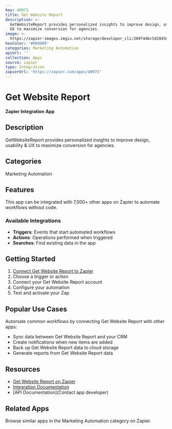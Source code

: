 ```yaml
---
key: 40973
title: Get Website Report
description: >-
  GetWebsiteReport provides personalized insights to improve design, usability &
  UX to maximize conversion for agencies.
image: >-
  https://zapier-images.imgix.net/storage/developer_cli/209f44bc5d2045049e8c60b5d0c23a40.png?auto=format%2Ccompress&ixlib=python-3.0.0&q=50
hexColor: '#000000'
categories: Marketing Automation
apiUrl: ''
collection: Apps
source: zapier
type: Integration
zapierUrl: 'https://zapier.com/apps/40973'
---
```

# Get Website Report

**Zapier Integration App**

## Description

GetWebsiteReport provides personalized insights to improve design, usability & UX to maximize conversion for agencies.

## Categories

Marketing Automation

## Features

This app can be integrated with 7,000+ other apps on Zapier to automate workflows without code.

### Available Integrations

- **Triggers**: Events that start automated workflows
- **Actions**: Operations performed when triggered
- **Searches**: Find existing data in the app

## Getting Started

1. [Connect Get Website Report to Zapier](https://zapier.com/apps/40973)
2. Choose a trigger or action
3. Connect your Get Website Report account
4. Configure your automation
5. Test and activate your Zap

## Popular Use Cases

Automate common workflows by connecting Get Website Report with other apps:

- Sync data between Get Website Report and your CRM
- Create notifications when new items are added
- Back up Get Website Report data to cloud storage
- Generate reports from Get Website Report data

## Resources

- [Get Website Report on Zapier](https://zapier.com/apps/40973)
- [Integration Documentation](https://zapier.com/apps/40973/integrations)
- [API Documentation](Contact app developer)

## Related Apps

Browse similar apps in the Marketing Automation category on Zapier.
